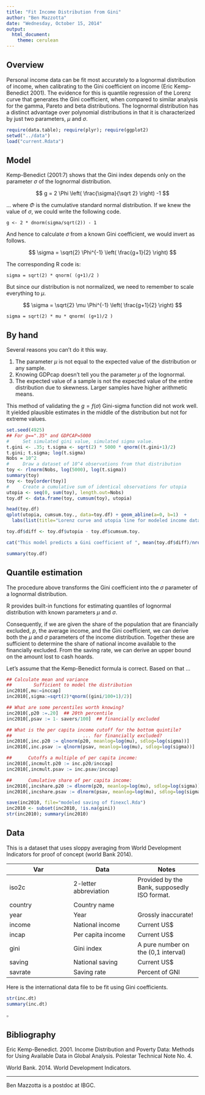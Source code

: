 ```yaml
---
title: "Fit Income Distribution from Gini"
author: "Ben Mazzotta"
date: "Wednesday, October 15, 2014"
output: 
  html_document:
    theme: cerulean
---
```


## Overview

Personal income data can be fit most accurately to a lognormal distribution of income, when calibrating to the Gini coefficient on income (Eric Kemp-Benedict 2001). The evidence for this is quantile regression of the Lorenz curve that generates the Gini coefficient, when compared to similar analysis for the gamma, Pareto and beta distributions. The lognormal distribution has a distinct advantage over polynomial distributions in that it is characterized by just two parameters, $\mu$ and $\sigma$.



```r
require(data.table); require(plyr); require(ggplot2)
setwd("../data")
load("current.Rdata")
```

## Model

Kemp-Benedict (2001:7) shows that the Gini index depends only on the parameter $\sigma$ of the lognormal distribution.

$$ g = 2 \Phi \left(  \frac{\sigma}{\sqrt 2} \right) -1 $$ 

... where $\Phi$  is the cumulative standard normal distribution. If we knew the value of $\sigma$, we could write the following code.

`g <- 2 * dnorm(sigma/sqrt(2)) - 1`

And hence to calculate $\sigma$ from a known Gini coefficient, we would invert as follows.

$$ \sigma = \sqrt{2} \Phi^{-1} \left( \frac{g+1}{2} \right) $$ 

The corresponding R code is:

`sigma = sqrt(2) * qnorm( (g+1)/2 )`

But since our distribution is not normalized, we need to remember to scale everything to $\mu$.

$$ \sigma = \sqrt{2} \mu \Phi^{-1} \left( \frac{g+1}{2} \right) $$ 

`sigma = sqrt(2) * mu * qnorm( (g+1)/2 )`



## By hand

Several reasons you can't do it this way.

1. The parameter $\mu$ is not equal to the expected value of the distribution or any sample.
2. Knowing GDPcap doesn't tell you the parameter $\mu$ of the lognormal.
3. The expected value of a sample is not the expected value of the entire distribution due to skewness. Larger samples have higher arithmetic means.


This method of validating the $g = f(\sigma)$ Gini-sigma function did not work well. It yielded plausible estimates in the middle of the distribution but not for extreme values. 

```r
set.seed(4925)
## For g==".35" and GDPCAP=5000
#     Set simulated gini value, simulated sigma value.
t.gini <- .35; t.sigma <- sqrt(2) * 5000 * qnorm((t.gini+1)/2)
t.gini; t.sigma; log(t.sigma)
Nobs = 10^2
#     Draw a dataset of 10^4 observations from that distribution
toy <- rlnorm(Nobs, log(5000), log(t.sigma))
summary(toy)
toy <- toy[order(toy)]
#     Create a cumulative sum of identical observations for utopia
utopia <- seq(0, sum(toy), length.out=Nobs)
toy.df <- data.frame(toy, cumsum(toy), utopia)

head(toy.df)
qplot(utopia, cumsum.toy., data=toy.df) + geom_abline(a=0, b=1)  + 
  labs(list(title="Lorenz curve and utopia line for modeled income data", x="In Utopia everyone has identical income.",y="Income modeled from a lognormal distribution\n calculated from Gini = 0.35"))

toy.df$diff <- toy.df$utopia - toy.df$cumsum.toy.

cat("This model predicts a Gini coefficient of ", mean(toy.df$diff)/nrow(toy.df)," using the function rnorm() and the Kemp-Benedict formula for calculating sigma from Gini.")

summary(toy.df)
```

## Quantile estimation

The procedure above transforms the Gini coefficient into the $\sigma$ parameter of a lognormal distribution.

R provides built-in functions for estimating quantiles of  lognormal distribution with known parameters $\mu$ and $\sigma$. 

Consequently, if we are given the share of the population that are financially excluded, $p$, the average income, and the Gini coefficient, we can derive both the $\mu$ and $\sigma$ parameters of the income distribution. Together these are sufficient to determine the share of national income available to the financially excluded. From the saving rate, we can derive an upper bound on the amount lost to cash hoards.

Let's assume that the Kemp-Benedict formula is correct. Based on that ... 

```r
## Calculate mean and variance
##        Sufficient to model the distribution
inc2010[,mu:=inccap]
inc2010[,sigma:=sqrt(2)*qnorm((gini/100+1)/2)]

## What are some percentiles worth knowing? 
inc2010[,p20 :=.20]  ## 20th percentile
inc2010[,psav := 1- savers/100]  ## financially excluded

## What is the per capita income cutoff for the bottom quintile? 
##                          ... for financially excluded?
inc2010[,inc.p20 := qlnorm(p20, meanlog=log(mu), sdlog=log(sigma))]
inc2010[,inc.psav := qlnorm(psav, meanlog=log(mu), sdlog=log(sigma))]

##      Cutoffs a multiple of per capita income:
inc2010[,incmult.p20 := inc.p20/inccap]
inc2010[,incmult.psav := inc.psav/inccap]

##      Cumulative share of per capita income:
inc2010[,incshare.p20 := dlnorm(p20, meanlog=log(mu), sdlog=log(sigma))]
inc2010[,incshare.psav := dlnorm(psav, meanlog=log(mu), sdlog=log(sigma))]

save(inc2010, file="modeled saving of finexcl.Rda")
inc2010 <- subset(inc2010, !is.na(gini))
str(inc2010); summary(inc2010)
```




## Data

This is a dataset that uses sloppy averaging from World Development Indicators for proof of concept (world Bank 2014). 

Var | Data | Notes
--- | --- | ---
iso2c | 2-letter abbreviation | Provided by the Bank, supposedly ISO format.
country | Country name | 
year | Year | Grossly inaccurate!
income | National income | Current US$
incap | Per capita income | Current US$
gini | Gini index | A pure number on the (0,1 interval)
saving | National saving  | Current US$
savrate | Saving rate | Percent of GNI

Here is the international data file to be fit using Gini coefficients.

```r
str(inc.dt)
summary(inc.dt)
```

$\square$

## Bibliography

Eric Kemp-Benedict. 2001. Income Distribution and Poverty Data: Methods for Using Available Data in Global Analysis. Polestar Technical Note No. 4.

World Bank. 2014. World Development Indicators.


---
Ben Mazzotta is a postdoc at IBGC.